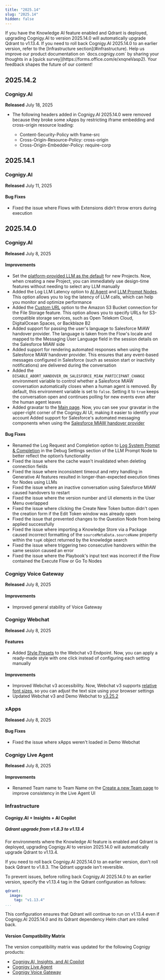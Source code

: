 ```yaml
---
title: "2025.14"
slug: "2025.14"
hidden: false
---
```


<Warning>
    If you have the Knowledge AI feature enabled and Qdrant is deployed, upgrading Cognigy.AI to version 2025.14.0 will automatically upgrade Qdrant to v1.13.4. If you need to roll back Cognigy.AI 2025.14.0 to an earlier version, refer to the [Infrastructure section](#infrastructure).
</Warning>

<Tip>
    Help us improve our product documentation on `docs.cognigy.com` by sharing your thoughts in a [quick survey](https://forms.office.com/e/xnqneVasp2). Your feedback shapes the future of our content!
</Tip>

## 2025.14.2

### Cognigy.AI

**Released** July 18, 2025

- The following headers added in Cognigy.AI 2025.14.0 were removed because they broke some xApps by restricting iframe embedding and cross-origin resource loading:

    - Content-Security-Policy with frame-src
    - Cross-Origin-Resource-Policy: cross-origin
    - Cross-Origin-Embedder-Policy: require-corp

## 2025.14.1

### Cognigy.AI

**Released** July 11, 2025

#### Bug Fixes

- Fixed the issue where Flows with Extensions didn’t throw errors during execution

## 2025.14.0

### Cognigy.AI

**Released** July 8, 2025

#### Improvements

- Set the [platform-provided LLM as the default](/ai/agents/develop/gen-ai-and-llms/providers/cognigy-platform-provided/) for new Projects. Now, when creating a new Project, you can immediately use design-time features without needing to select any LLM manually
- Added the Log LLM Latency option to [AI Agent](/ai/agents/develop/node-reference/ai/ai-agent/) and [LLM Prompt Nodes](/ai/agents/develop/node-reference/service/llm-prompt/). This option allows you to log the latency of LLM calls, which can help you monitor and optimize performance
- Added the [Custom URL](/ai/agents/deploy/endpoints/file-storage/) option to the Amazon S3 Bucket connection for the File Storage feature. This option allows you to specify URLs for S3-compatible storage services, such as Open Telekom Cloud, DigitalOcean Spaces, or Backblaze B2
- Added support for passing the user's language to Salesforce MIAW handover provider. The language is taken from the Flow's locale and mapped to the Messaging User Language field in the session details on the Salesforce MIAW side
- Added support for rendering automated responses when using the Salesforce MIAW handover provider. This ensures that any event-based messages configured in Salesforce (such as session start or inactivity notifications) are delivered during the conversation
- Added the `DISABLE_ABORT_HANDOVER_ON_SALESFORCE_MIAW_PARTICIPANT_CHANGE` environment variable to control whether a Salesforce MIAW conversation automatically closes when a human agent is removed. By default, this environment variable is set to `false`. Setting it to `true` keeps the conversation open and continues polling for new events even after the human agent leaves
- Added gravatar to the [Main page](/ai/overview/user-interface/main-page/). Now, you can see your gravatar in the upper-right corner of the Cognigy.AI UI, making it easier to identify your account
 Added support for Salesforce's automated messaging components when using the [Salesforce MIAW handover provider](/ai/escalate/handover-reference/salesforce-miaw#automated-messaging-components)

#### Bug Fixes

- Renamed the Log Request and Completion option to [Log System Prompt & Completion](/ai/agents/develop/node-reference/service/llm-prompt/) in the Debug Settings section of the LLM Prompt Node to better reflect the option’s functionality
- Fixed the issue where the cache wasn't invalidated when deleting connection fields
- Fixed the issue where inconsistent timeout and retry handling in Generative AI features resulted in longer-than-expected execution times for Nodes using LLMs
- Fixed the issue where an inactive conversation using Salesforce MIAW caused handovers to restart
- Fixed the issue where the version number and UI elements in the User Menu overlapped
- Fixed the issue where clicking the Create New Token button didn't open the creation form if the Edit Token window was already open
- Fixed the issue that prevented changes to the Question Node from being applied successfully
- Fixed the issue where importing a Knowledge Store via a Package caused incorrect formatting of the `sourceMetaData.sourceName` property within the `topK` object returned by the knowledge search
- Fixed the issue where triggering two consecutive handovers within the same session caused an error
- Fixed the issue where the Playbook's input text was incorrect if the Flow contained the Execute Flow or Go To Nodes

### Cognigy Voice Gateway

**Released** July 8, 2025

#### Improvements

- Improved general stability of Voice Gateway

### Cognigy Webchat

**Released** July 8, 2025

#### Features

- Added [Style Presets](/webchat/v3/configuration/#style-presets) to the Webchat v3 Endpoint. Now, you can apply a ready-made style with one click instead of configuring each setting manually

#### Improvements

- Improved Webchat v3 accessibility. Now, Webchat v3 supports [relative font sizes](/webchat/v3/accessibility/#text-resizing), so you can adjust the text size using your browser settings
- Updated Webchat v3 and Demo Webchat to [v3.25.2](https://github.com/Cognigy/Webchat/releases/tag/v3.25.2)

### xApps

**Released** July 8, 2025

#### Bug Fixes

- Fixed the issue where xApps weren't loaded in Demo Webchat

### Cognigy Live Agent

**Released** July 8, 2025

#### Improvements

- Renamed Team name to Team Name on the [Create a new Team page](/live-agent/settings/teams/) to improve consistency in the Live Agent UI

### Infrastructure

#### Cognigy.AI + Insights + AI Copilot

##### Qdrant upgrade from v1.8.3 to v1.13.4

For environments where the Knowledge AI feature is enabled and Qdrant is deployed, upgrading Cognigy.AI to version 2025.14.0 will automatically upgrade Qdrant to v1.13.4.

If you need to roll back Cognigy.AI 2025.14.0 to an earlier version, don't roll back Qdrant to v1.8.3. The Qdrant upgrade isn't reversible.

To prevent issues, before rolling back Cognigy.AI 2025.14.0 to an earlier version, specify the v1.13.4 tag in the Qdrant configuration as follows:

```yaml
qdrant:
  image:
    tag: "v1.13.4"
...
```

This configuration ensures that Qdrant will continue to run on v1.13.4 even if Cognigy.AI 2025.14.0 and its Qdrant dependency Helm chart are rolled back.

#### Version Compatibility Matrix

The version compatibility matrix was updated for the following Cognigy products:

- [Cognigy.AI, Insights, and AI Copilot](/ai/administer/installation/version-compatibility-matrix/)
- [Cognigy Live Agent](/live-agent/installation/deployment/version-compatibility-matrix/)
- [Cognigy Voice Gateway](/voice-gateway/installation/version-compatibility-matrix/)